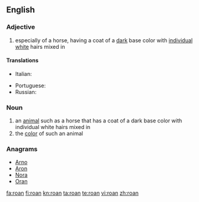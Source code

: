 ==English==

===Adjective===
{{en-adj|-}}

# especially of a horse, having a coat of a [[dark]] base color with [[individual]] [[white]] hairs mixed in

====Translations====
{{trans-top|having a coat of a dark base color with individual white hairs mixed in}}
* Italian: {{t|it|rabicano}}
{{trans-mid}}
* Portuguese: {{t|pt|ruão}}
* Russian: {{t+|ru|чалый}}
{{trans-bottom}}

===Noun===
{{en-noun}}

# an [[animal]] such as a horse that has a coat of a dark base color with individual white hairs mixed in
# the [[color]] of such an animal

===Anagrams===
* [[Arno#English|Arno]]
* [[Aron#English|Aron]]
* [[Nora#English|Nora]]
* [[Oran#English|Oran]]

[[fa:roan]]
[[fi:roan]]
[[kn:roan]]
[[ta:roan]]
[[te:roan]]
[[vi:roan]]
[[zh:roan]]